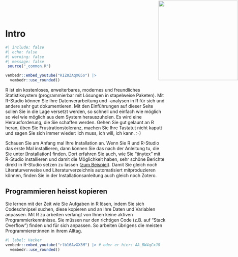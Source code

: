 # Intro

```r
#| include: false
#| echo: false
#| warning: false
#| message: false
 source("_common.R")
```

```r
vembedr::embed_youtube("RIZ0ZAqXG5o") |>
  vembedr::use_rounded()
```

R ist ein kostenloses, erweiterbares, modernes und freundliches Statistiksystem (programmierbar mit Lösungen in stapelweise Paketen). Mit R-Studio können Sie Ihre Datenverarbeitung und -analysen in R für sich und andere sehr gut dokumentieren. Mit den Einführungen auf dieser Seite sollen Sie in die Lage versetzt werden, so schnell und einfach wie möglich so viel wie möglich aus dem System herauszuholen. Es wird eine Herausforderung, die Sie schaffen werden. Gehen Sie gut gelaunt an R heran, üben Sie Frustrationstoleranz, machen Sie Ihre Tastatut nicht kaputt und sagen Sie sich immer wieder: Ich muss, ich will, ich kann. :-)

Schauen Sie am Anfang mal Ihre Installation an. Wenn Sie R und R-Studio das erste Mal installieren, dann können Sie das nach der Anleitung tu, die Sie unter \[Installation\] finden. Dort erfahren Sie auch, wie Sie "tinytex" mit R-Studio installieren und damit die Möglichkeit haben, sehr schöne Berichte direkt in R-Studio setzen zu lassen ([zum Beispiel](./files/Forschungsbericht_UE_3_AG_B.pdf)). Damit Sie gleich noch Literaturverweise und Literaturverzeichnis automatisiert mitproduzieren können, finden Sie in der Installationsanleitung auch gleich noch Zotero. <img src="images/uzh.png" style="position:absolute;top:2px;right:0px;width:250px"/>

## Programmieren heisst kopieren {.unnumbered .unlisted}

Sie lernen mit der Zeit wie Sie Aufgaben in R lösen, indem Sie sich Codeschnipsel suchen, diese kopieren und an Ihre Daten und Variablen anpassen. Mit R zu arbeiten verlangt von Ihnen keine aktiven Programmierkenntnisse. Sie müssen nur den richtigen Code (z.B. auf "Stack Overflow") finden und für sich anpassen. So arbeiten übrigens die meisten Programmierer:innen in ihrem Alltag.

```r
#| label: Hacker
vembedr::embed_youtube("rlb16AvXX3M") |> # oder er hier: AA_BW4qCxJ8
  vembedr::use_rounded()
```

